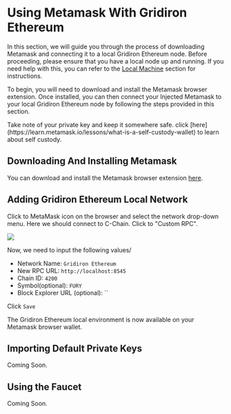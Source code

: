 
# Using Metamask With Gridiron Ethereum

In this section, we will guide you through the process of 
downloading Metamask and connecting it to a local Gridiron Ethereum node. 
Before proceeding, please ensure that you have a local node up and running. 
If you need help with this, you can refer to the [Local Machine](./running-a-node/running-locally) section for instructions.

To begin, you will need to download and install the Metamask browser extension. 
Once installed, you can then connect your Injected Metamask to your local Gridiron Ethereum 
node by following the steps provided in this section.

 
<Callout type="warning" emoji="⚠️">
  Take note of your private key and keep it somewhere safe. click [here](https://learn.metamask.io/lessons/what-is-a-self-custody-wallet) to learn about self custody.
</Callout>

## Downloading And Installing Metamask
You can download and install the Metamask browser extension [here](https://metamask.io/download/).

## Adding Gridiron Ethereum Local Network
Click to MetaMask icon on the browser and select the network drop-down menu. Here we should connect to C-Chain. Click to "Custom RPC".

![](/metamask-add-network.png)

Now, we need to input the following values/

- Network Name: `Gridiron Ethereum`
- New RPC URL: `http://localhost:8545`
- Chain ID: `4200`
- Symbol(optional): `FURY`
- Block Explorer URL (optional): ``

Click `Save`

The Gridiron Ethereum local environment is now available on your Metamask browser wallet.

## Importing Default Private Keys

Coming Soon.

## Using the Faucet

Coming Soon.